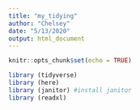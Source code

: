 ```yaml
---
title: "my_tidying"
author: "Chelsey"
date: "5/13/2020"
output: html_document
---
```


```r
knitr::opts_chunk$set(echo = TRUE)
```

```r
library (tidyverse)
library (here)
library (janitor) #install janitor
library (readxl)
```
